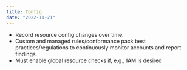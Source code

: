 ```yaml
---
title: Config
date: "2022-11-21"
---
```


- Record resource config changes over time.
- Custom and managed rules/conformance pack best practices/regulations to continuously monitor accounts and report findings.
- Must enable global resource checks if, e.g., IAM is desired
